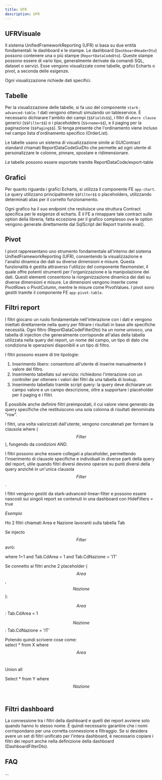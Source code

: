 ```yaml
---
title: UFR
description: UFR
---
```


## UFRVisuale

Il sistema UnifiedFrameworkReporting (UFR) si basa su due entità fondamentali: le dashboard e le stampe. Le dashboard (`DashboardHeaderDto`) possono contenere una o più stampe (`ReportDataCodeDto`). Queste stampe possono essere di vario tipo, generalmente derivate da comandi SQL, dataset o servizi. Esse vengono visualizzate come tabelle, grafici Echarts o pivot, a seconda delle esigenze. 

Ogni visualizzazione richiede dati specifici. 

## Tabelle

Per la visualizzazione delle tabelle, si fa uso del componente `stark-advanced-table`. I dati vengono ottenuti simulando un tableservice. È necessario dichiarare l'ambito dei campi (`$$Fields$$`), i filtri di `where clause` generici (`$$Filter$$`) o i placeholders (`$$<nome>$$`), e il paging per la paginazione (`$$Paging$$`). Si tenga presente che l'ordinamento viene incluso nel campo lista d'ordinamento specifico (OrderList). 

Le tabelle usano un sistema di visualizzazione simile ai GUIContract standard chiamati ReportDataCodeGuiDto che permette ad ogni utente di personalizzare le colonne, pinnare, spostare e ridimensionare. 

Le tabelle possono essere esportate tramite ReportDataCode/export-table 

## Grafici

Per quanto riguarda i grafici Echarts, si utilizza il componente FE `app-chart`. Le query utilizzano principalmente `$$Filter$$` o placeholders, utilizzando determinati alias per il corretto funzionamento. 

Ogni grafico ha il suo endpoint che resituisce una struttura Contract specifica per le esigenze di echarts. È il FE a rimappare tale contract sulle option della libreria, fatta eccezione per il grafico complesso ove le option vengono generate direttamente dal SqlScript del Report tramite eval(). 

## Pivot

I pivot rappresentano uno strumento fondamentale all'interno del sistema UnifiedFrameworkReporting (UFR), consentendo la visualizzazione e l'analisi dinamica dei dati su diverse dimensioni e misure. Questa funzionalità è gestita attraverso l'utilizzo del componente flexmonster, il quale offre potenti strumenti per l'organizzazione e la manipolazione dei dati. Questi elementi consentono la riorganizzazione dinamica dei dati su diverse dimensioni e misure. Le dimensioni vengono inserite come PivotRows o PivotColumn, mentre le misure come PivotValues. I pivot sono gestiti tramite il componente FE `app-pivot-table`. 

## Filtri report

I filtri giocano un ruolo fondamentale nell'interazione con i dati e vengono iniettati direttamente nella query per filtrare i risultati in base alle specifiche necessità. Ogni filtro (ReportDataCodeFilterDto) ha un nome univoco, una tabella di injection che generalmente corrisponde all'alias della tabella utilizzata nella query del report, un nome del campo, un tipo di dato che condiziona le operazioni disponibili e un tipo di filtro. 

I filtri possono essere di tre tipologie: 

1. Inserimento libero: consentono all'utente di inserire manualmente il valore del filtro. 
2. Inserimento tabellato sul servizio: richiedono l'interazione con un controller per ottenere i valori dei filtri da una tabella di lookup. 
3. Inserimento tabellato tramite script query: la query deve dichiarare un campo valore e un campo descrizione, oltre a supportare i placeholder per il paging e i filtri. 

È possibile anche definire filtri preimpostati, il cui valore viene generato da query specifiche che restituiscono una sola colonna di risultati denominata "row". 

I filtri, una volta valorizzati dall'utente, vengono concatenati per formare la clausola where ($$Filter$$), fungendo da condizioni AND. 

I filtri possono anche essere collegati a placeholder, permettendo l'inserimento di clausole specifiche e individuali in diverse parti della query del report, utile quando filtri diversi devono operare su punti diversi della query anziché in un'unica clausola $$Filter$$. 

I filtri vengono gestiti da stark-advanced-linear-filter e possono essere nascosti sui singoli report se contenuti in una dashboard con HideFilters = true 

*Esempio* 

Ho 2 filtri chiamati Area e Nazione lavoranti sulla tabella Tab 

Se injecto $$Filter$$ avrò: 

where 1=1 and Tab.CdArea = 1 and Tab.CdNazione = 'IT' 

Se connetto ai filtri anche 2 placeholder ($$Area$$, $$Nazione$$): 

$$Area$$: Tab.CdArea = 1 

$$Nazione$$: Tab.CdNazione = 'IT' 

Potendo quindi scrivere cose come: \
select \* from X where $$Area$$ 

Union all 

Select \* from Y where $$Nazione$$ 

## Filtri dashboard

La connessione tra i filtri della dashboard e quelli dei report avviene solo quando hanno lo stesso nome. È quindi necessario garantire che i nomi corrispondano per una corretta connessione e filtraggio. Se si desidera avere un set di filtri unificato per l'intera dashboard, è necessario copiare i filtri dei report anche nella definizione della dashboard (DashboardFilterDto). 

## FAQ

...
